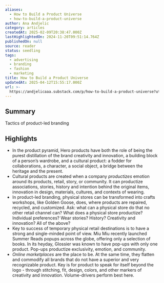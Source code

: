 ```yaml
---
aliases:
  - How to Build a Product Universe
  - how-to-build-a-product-universe
author: Ana Andjelic
category: articles
createdAt: 2025-02-09T20:38:47.000Z
lastHighlightedOn: 2024-11-20T09:51:14.764Z
publishedOn: null
source: reader
status: seedling
tags:
  - advertising
  - branding
  - fashion
  - marketing
title: How to Build a Product Universe
updatedAt: 2025-04-12T15:55:17.000Z
url: >-
  https://andjelicaaa.substack.com/p/how-to-build-a-product-universe?utm_source=post-email-title&publication_id=18831&post_id=146578097&utm_campaign=email-post-title&isFreemail=false&r=og9hp&triedRedirect=true&utm_medium=email
---
```

## Summary

Tactics of product-led branding

## Highlights

- In the product pyramid, Hero products have both the role of being the purest distillation of the brand creativity and innovation, a building block of a person’s wardrobe, and a cultural product: a fodder for collaborations, a character, a social object, a bridge between the heritage and the present.
- Cultural products are created when a company _productizes_ emotion around its products, retail, story, or community. It can productize associations, stories, history and intention behind the original items, innovation in design, materials, cultures, and contexts of wearing.
- In product-led branding, physical stores can be transformed into crafts workshops, like Golden Goose, does, where products are repaired, recycled, and customized. Ask: what can a physical store do that no other retail channel can? What does a physical store productize? Individual preferences? Wear stories? History? Creativity and innovation? All of the above?
- Key to success of temporary physical retail destinations is to have a strong and single-minded point of view. Miu Miu recently launched Summer Reads popups across the globe, offering only a selection of books. In its heyday, Glossier was known to have pop-ups with only one product. Pop-ups productize exclusivity, emotion, and community.
- _Online marketplaces_ are the place to be. At the same time, they flatten and commodify all brands that do not have a superior and very recognizable product. Key is for product to speak for itself beyond the logo - through stitching, fit, design, colors, and other markers of creativity and innovation. Volume-drivers perform best here.
